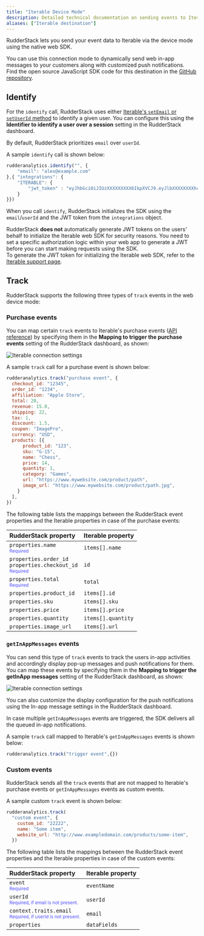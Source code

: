 ```yaml
---
title: "Iterable Device Mode"
description: Detailed technical documentation on sending events to Iterable using the RudderStack web device mode.
aliases: ["Iterable destination"]
---
```


RudderStack lets you send your event data to Iterable via the <Link to="/destinations/rudderstack-connection-modes/#device-mode">device mode</Link> using the native web SDK.

<div class="successBlock">
You can use this connection mode to dynamically send web in-app messages to your customers along with customized push notifications.
</div>

<div class="infoBlock">
Find the open source JavaScript SDK code for this destination in the <a href="https://github.com/rudderlabs/rudder-sdk-js/tree/production/integrations/Iterable">GitHub repository</a>.
</div>

## Identify

For the <Link to="/event-spec/standard-events/identify/">`identify`</Link> call, RudderStack uses either <a href="https://github.com/Iterable/iterable-web-sdk#initialize">Iterable's `setEmail` or `setUserId` method</a> to identify a given user. You can configure this using the <Link to="/destinations/streaming-destinations/iterable/setting-up-iterable/#web-sdk-settings">**Identifier to identify a user over a session**</Link> setting in the RudderStack dashboard.

<div class="infoBlock">
By default, RudderStack prioritizes <code class="inline-code">email</code> over <code class="inline-code">userId</code>.
</div>

A sample `identify` call is shown below:

```javascript
rudderanalytics.identify("", {
    "email": "alex@example.com"
},{ "integrations": {
    "ITERABLE": {
        "jwt_token" : "eyJhbGciOiJIUzXXXXXXXXX6IkpXVCJ9.eyJlbXXXXXXXXhc2hhc3ZpQHJ1ZGRlcnN0XXXXXXXXXXdCI6MTY2NTAzMTkzNCwiZXhwIjXXXXXXXXxNjY2MDMxOTM0fQ.u0wwq6YOB2GXXXXXXXXX2O9GUpW6BHRF5PCmk"
    }
}})
```

When you call `identify`, RudderStack initializes the SDK using the `email`/`userId` and the JWT token from the `integrations` object.

<div class="warningBlock">
RudderStack <strong>does not</strong> automatically generate JWT tokens on the users' behalf to initialize the Iterable web SDK for security reasons. You need to set a specific authorization logic within your web app to generate a JWT before you can start making requests using the SDK.
</div>

<div class="infoBlock">
To generate the JWT token for initializing the Iterable web SDK, refer to the <a href="https://support.iterable.com/hc/en-us/articles/360050801231-JWT-Enabled-API-Keys-#sample-python-code-for-jwt-generation">Iterable support page</a>.
</div>

## Track

RudderStack supports the following three types of <Link to="/event-spec/standard-events/track">`track`</Link> events in the web device mode:

### Purchase events

You can map certain `track` events to Iterable's purchase events ([API reference](https://api.iterable.com/api/docs#commerce_trackPurchase)) by specifying them in the <Link to="/destinations/streaming-destinations/iterable/setting-up-iterable/#web-sdk-settings">**Mapping to trigger the purchase events**</Link> setting of the RudderStack dashboard, as shown:

<img src="../../../assets/event-stream-destinations/iterable-purchaseevents.png" alt="Iterable connection settings" />

A sample `track` call for a purchase event is shown below:

```javascript
rudderanalytics.track("purchase event", {
  checkout_id: "12345",
  order_id: "1234",
  affiliation: "Apple Store",
  total: 20,
  revenue: 15.0,
  shipping: 22,
  tax: 1,
  discount: 1.5,
  coupon: "ImagePro",
  currency: "USD",
  products: [{
      product_id: "123",
      sku: "G-15",
      name: "Chess",
      price: 14,
      quantity: 1,
      category: "Games",
      url: "https://www.mywebsite.com/product/path",
      image_url: "https://www.mywebsite.com/product/path.jpg",
    }
  ],
})
```

The following table lists the mappings between the RudderStack event properties and the Iterable properties in case of the purchase events:

| RudderStack property | Iterable property |
| :--------------| :---------|
| `properties.name` <br/> <span style="color: #4D4DFF;font-size:12px;">Required</span> | `items[].name` |
| `properties.order_id` <br/> `properties.checkout_id` <br/> <span style="color: #4D4DFF;font-size:12px;">Required</span> | `id` |
| `properties.total` <br/> <span style="color: #4D4DFF;font-size:12px;">Required</span> | `total` |
| `properties.product_id` | `items[].id` |
| `properties.sku` | `items[].sku` |
| `properties.price` | `items[].price` |
| `properties.quantity` | `items[].quantity` |
| `properties.image_url` | `items[].url` |

### `getInAppMessages` events

You can send this type of `track` events to track the users in-app activities and accordingly display pop-up messages and push notifications for them. You can map these events by specifying them in the <Link to="/destinations/streaming-destinations/iterable/setting-up-iterable/#web-sdk-settings">**Mapping to trigger the getInApp messages**</Link> setting of the RudderStack dashboard, as shown:

<img src="../../../assets/event-stream-destinations/iterable-getinappmessages.png" alt="Iterable connection settings" />

You can also customize the display configuration for the push notifications using the <Link to="/destinations/streaming-destinations/iterable/setting-up-iterable/#in-app-message-settings">In-app message settings</Link> in the RudderStack dashboard.

<div class="infoBlock">
In case multiple <code class="inline-code">getInAppMessages</code> events are triggered, the SDK delivers all the queued in-app notifications.
</div>

A sample `track` call mapped to Iterable's `getInAppMessages` events is shown below:

```javascript
rudderanalytics.track("trigger event",{})
```

### Custom events

RudderStack sends all the `track` events that are not mapped to Iterable's purchase events or `getInAppMessages` events as custom events.

A sample custom `track` event is shown below:

```javascript
rudderanalytics.track(
  "custom event", {
    custom_id: "22222",
    name: "Some item",
    website_url: "http://www.exampledomain.com/products/some-item",
  })
```

The following table lists the mappings between the RudderStack event properties and the Iterable properties in case of the custom events:

| RudderStack property | Iterable property |
| :--------------| :---------|
| `event` <br/> <span style="color: #4D4DFF;font-size:12px;">Required</span> | `eventName` |
| `userId` <br/> <span style="color: #4D4DFF;font-size:12px;">Required, if email is not present.</span> | `userId` |
| `context.traits.email` <br/> <span style="color: #4D4DFF;font-size:12px;">Required, if userId is not present.</span> | `email` |
| `properties` | `dataFields` |